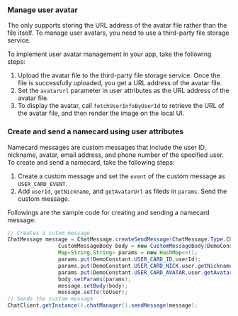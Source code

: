 <PlatformWrapper platform="android">

### Manage user avatar

The <Vg k="CHAT_SDK"/> only supports storing the URL address of the avatar file rather than the file itself. To manage user avatars, you need to use a third-party file storage service.

To implement user avatar management in your app, take the following steps:

1. Upload the avatar file to the third-party file storage service. Once the file is successfully uploaded, you get a URL address of the avatar file.
2. Set the `avatarUrl` parameter in user attributes as the URL address of the avatar file.
3. To display the avatar, call `fetchUserInfoByUserId` to retrieve the URL of the avatar file, and then render the image on the local UI.

### Create and send a namecard using user attributes

Namecard messages are custom messages that include the user ID, nickname, avatar, email address, and phone number of the specified user. To create and send a namecard, take the following steps:

1. Create a custom message and set the `event` of the custom message as `USER_CARD_EVENT`.
2. Add `userId`, `getNickname`, and `getAvatarUrl` as fileds in `params`. Send the custom message.

Followings are the sample code for creating and sending a namecard message:

```java
// Creates a cutom message
ChatMessage message = ChatMessage.createSendMessage(ChatMessage.Type.CUSTOM);
                CustomMessageBody body = new CustomMessageBody(DemoConstant.USER_CARD_EVENT);
                Map<String,String> params = new HashMap<>();
                params.put(DemoConstant.USER_CARD_ID,userId);
                params.put(DemoConstant.USER_CARD_NICK,user.getNickname());
                params.put(DemoConstant.USER_CARD_AVATAR,user.getAvatarUrl());
                body.setParams(params);
                message.setBody(body);
                message.setTo(toUser);
// Sends the custom message
ChatClient.getInstance().chatManager().sendMessage(message);
```

</PlatformWrapper>